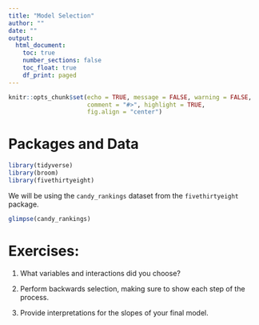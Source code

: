 ```yaml
---
title: "Model Selection"
author: ""
date: ""
output: 
  html_document:
    toc: true
    number_sections: false
    toc_float: true
    df_print: paged
---
```


```r
knitr::opts_chunk$set(echo = TRUE, message = FALSE, warning = FALSE,
                      comment = "#>", highlight = TRUE,
                      fig.align = "center")
```


# Packages and Data

```r
library(tidyverse)
library(broom)
library(fivethirtyeight)
```

We will be using the `candy_rankings` dataset from the `fivethirtyeight` 
package.

```r
glimpse(candy_rankings)
```

# Exercises:

1. What variables and interactions did you choose?

2. Perform backwards selection, making sure to show each step of the  
   process.

3. Provide interpretations for the slopes of your final model.
